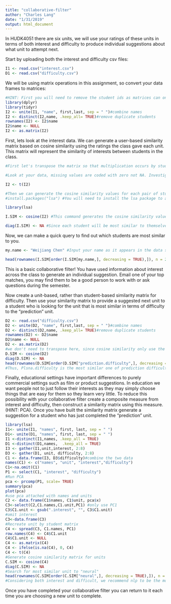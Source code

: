 ```yaml
---
title: "collaborative-filter"
author: "Charles Lang"
date: "1/31/2019"
output: html_document
---
```


In HUDK4051 there are six units, we will use your ratings of these units in terms of both interest and difficulty to produce individual suggestions about what unit to attempt next.

Start by uploading both the interest and difficulty csv files:
```r
I1 <- read.csv("interest.csv")
D1 <- read.csv("difficulty.csv")

```

We will be using matrix operations in this assignment, so convert your data frames to matrices:
```r
#HINT: First you will need to remove the student ids as matrices can only contain one data type. You will then need to rename your row names with the student ids.
library(dplyr)
library(tidyr)
I2 <- unite(I1, "name", first,last, sep = " ")#combine names
I2 <- distinct(I2,name, .keep_all= TRUE)#remove duplicate students
rownames(I2) <- I2$name
I2$name <- NULL
I2 <- as.matrix(I2)

```

First, lets look at the interest data. We can generate a user-based similarity matrix based on cosine similarity using the ratings the class gave each unit. This matrix will represent the similarity of interests between students in the class.
```r
#First let's transpose the matrix so that multiplication occurs by students rather than units.

#Look at your data, missing values are coded with zero not NA. Investigate cosine similarity and decide whether your missing values should be coded with zeros or NAs. Explain your choice.

I2 <- t(I2)

#Then we can generate the cosine similarity values for each pair of students
#install.packages("lsa") #You will need to install the lsa package to access the cosine command.

library(lsa)

I.SIM <- cosine(I2) #This command generates the cosine similarity values as a new matrix. Click on I.SIM in the Global Environment pane to see what it looks like.

diag(I.SIM) <- NA #Since each student will be most similar to themselves we want to remove that information
```

Now, we can make a quick query to find out which students are most similar to you. 
```r
my.name <- "Weijiang Chen" #Input your name as it appears in the data set

head(rownames(I.SIM[order(I.SIM[my.name,], decreasing = TRUE),]), n = 2) #This code orders the column of the matrix corresponding to your UNI according to similarity and returns the top two UNI ids for the students who's interests are most similar to yours
```

This is a basic collaborative filter! You have used information about interest across the class to generate an individual suggestion. Email one of your top matches, you may find them to be a good person to work with or ask questions during the semester.

Now create a unit-based, rather than student-based similarity matrix for difficulty. Then use your similarity matrix to provide a suggested next unit to a student who is looking for the unit that is most similar in terms of difficulty to the "prediction" unit. 
```r
D2 <- read.csv("difficulty.csv")
D2 <- unite(D2, "name", first,last, sep = " ")#combine names
D2 <- distinct(D2,name, .keep_all= TRUE)#remove duplicate students
rownames(D2) <- D2$name
D2$name <- NULL
D2 <- as.matrix(D2)
#we don't need to transpose here, since cosine similarity only use the horizontal to do the work, if horizotal is pre.diff, then there will be pre.diff VS other topic; if we transpose into Zifan, then there will be Zifan VS other name.y
D.SIM <- cosine(D2)
diag(D.SIM) <- NA
head(rownames(D.SIM[order(D.SIM["prediction.difficulty",], decreasing = TRUE),]), n = 1) 
#Thus, Plsna.difficulty is the most similar one of prediction difficulty

```

Finally, educational settings have important differences to purely commercial settings such as film or product suggestions. In education we want people not to just follow their interests as they may simply choose things that are easy for them so they learn very little. To reduce this possibility with your collaborative filter create a composite measure from interest and difficulty, then construct a similarity matrix using this measure. (HINT: PCA). Once you have built the similarity matrix generate a suggestion for a student who has just completed the "prediction" unit.

```r
library(lsa)
I1<- unite(I1, "names", first, last, sep = " ")
D1<- unite(D1, "names", first, last, sep = " ")
I1 <-distinct(I1,names, .keep_all = TRUE)
D1 <-distinct(D1,names,  .keep_all = TRUE)
I3 <- gather(I1,unit,interest, 2:8)
D3 <- gather(D1, unit, difficulty, 2:8)
C1 <- data.frame(I3, D3$difficulty)#combine the two data
names(C1) <- c("names", "unit", "interest","difficulty")
C1<-na.omit(C1)
P1 <- select(C1, "interest", "difficulty")
#Run PCA
pca <- prcomp(P1, scale= TRUE)
summary(pca)
plot(pca)
#use pca attached with names and units
C2 <- data.frame(C1$names, C1$unit, pca$x)
C3<-select(C2,C1.names,C1.unit,PC1) #only use PC1
C3$C1.unit <- gsub(".interest", "", C3$C1.unit) 
#omit interest 
C3<-data.frame(C3)
#Recreate unit by student matrix
C4 <- spread(C3, C1.names, PC1)
row.names(C4) <- C4$C1.unit
C4$C1.unit <- NULL
C4 <- as.matrix(C4)
C4 <- ifelse(is.na(C4), 0, C4)
C4 <- t(C4)
#Generate cosine similarity matrix for units
C.SIM <- cosine(C4)
diag(C.SIM) <- NA
#Search for most similar unit to "neural"
head(rownames(C.SIM[order(C.SIM["neural",], decreasing = TRUE),]), n = 1)
#Considering both interest and difficult, we recommend nlp to be the most similar unit to "neural". 

```

Once you have completed your collaborative filter you can return to it each time you are choosing a new unit to complete.
